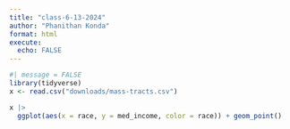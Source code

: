 ```yaml
---
title: "class-6-13-2024"
author: "Phanithan Konda"
format: html
execute: 
  echo: FALSE
---
```


```r
#| message = FALSE
library(tidyverse)
x <- read.csv("downloads/mass-tracts.csv")
```


```r
x |>  
  ggplot(aes(x = race, y = med_income, color = race)) + geom_point()
```


